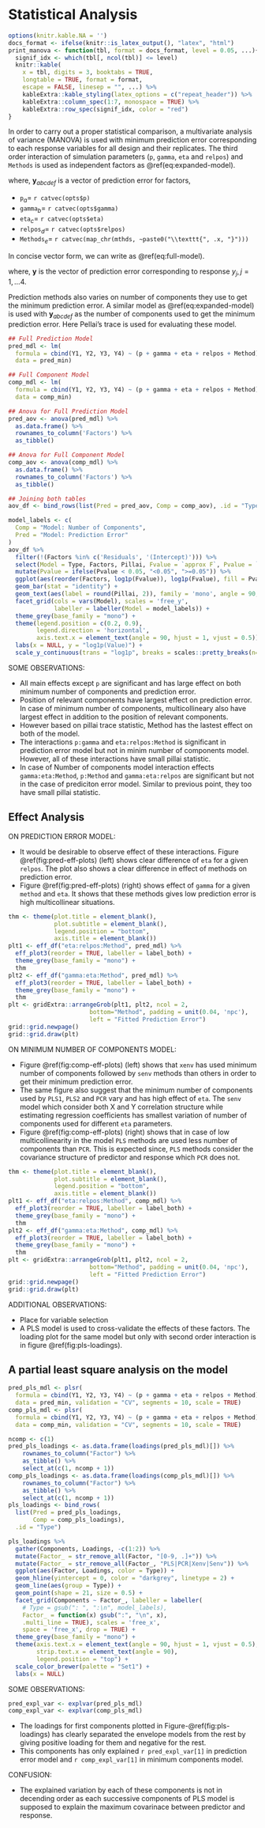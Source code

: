 # Statistical Analysis 

```r
options(knitr.kable.NA = '')
docs_format <- ifelse(knitr::is_latex_output(), "latex", "html")
print_manova <- function(tbl, format = docs_format, level = 0.05, ...){
  signif_idx <- which(tbl[, ncol(tbl)] <= level)
  knitr::kable(
    x = tbl, digits = 3, booktabs = TRUE,
    longtable = TRUE, format = format,
    escape = FALSE, linesep = "", ...) %>%
    kableExtra::kable_styling(latex_options = c("repeat_header")) %>%
    kableExtra::column_spec(1:7, monospace = TRUE) %>%
    kableExtra::row_spec(signif_idx, color = "red")
}
```

In order to carry out a proper statistical comparison, a multivariate analysis of variance (MANOVA) is used with minimum prediction error corresponding to each response variables for all design and their replicates. The third order interaction of simulation parameters (`p`, `gamma`, `eta` and `relpos`) and `Methods` is used as independent factors as \@ref(eq:expanded-model).

\begin{equation}
\mathbf{y}_{abcdef} = \boldsymbol{\mu} + (\texttt{p}_a + \texttt{gamma}_b + \texttt{eta}_c + \texttt{relpos}_d + \texttt{Methods}_e)^3 + \boldsymbol{\varepsilon}_{abcdef}
(\#eq:expanded-model)
\end{equation}

where, $\mathbf{y}_{abcdef}$ is a vector of prediction error for factors,

- $\texttt{p}_a =$ `r catvec(opts$p)`
- $\texttt{gamma}_b=$ `r catvec(opts$gamma)`
- $\texttt{eta}_c=$ `r catvec(opts$eta)`
- $\texttt{relpos}_d=$ `r catvec(opts$relpos)`
- $\texttt{Methods}_e=$ `r catvec(map_chr(mthds, ~paste0("\\texttt{", .x, "}")))`

In concise vector form, we can write as \@ref(eq:full-model).

\begin{equation}
\mathbf{y} = \boldsymbol{\mu} + (\texttt{p} + \texttt{gamma} + \texttt{eta} + \texttt{relpos} + \texttt{Methods})^3 + \boldsymbol{\varepsilon}
(\#eq:full-model)
\end{equation}
where, $\mathbf{y}$ is the vector of prediction error corresponding to response $y_j, j = 1, \ldots 4$.

Prediction methods also varies on number of components they use to get the minimum prediction error. A similar model as \@ref(eq:expanded-model) is used with $\mathbf{y}_{abcdef}$ as the number of components used to get the minimum prediction error. Here Pellai's trace is used for evaluating these model.

```r
## Full Prediction Model
pred_mdl <- lm(
  formula = cbind(Y1, Y2, Y3, Y4) ~ (p + gamma + eta + relpos + Method) ^ 3,
  data = pred_min)

## Full Component Model
comp_mdl <- lm(
  formula = cbind(Y1, Y2, Y3, Y4) ~ (p + gamma + eta + relpos + Method) ^ 3,
  data = comp_min)

## Anova for Full Prediction Model
pred_aov <- anova(pred_mdl) %>%
  as.data.frame() %>%
  rownames_to_column('Factors') %>%
  as_tibble()

## Anova for Full Component Model
comp_aov <- anova(comp_mdl) %>%
  as.data.frame() %>%
  rownames_to_column('Factors') %>%
  as_tibble()

## Joining both tables
aov_df <- bind_rows(list(Pred = pred_aov, Comp = comp_aov), .id = "Type")
```


```r
model_labels <- c(
  Comp = "Model: Number of Components",
  Pred = "Model: Prediction Error"
)
aov_df %>%
  filter(!(Factors %in% c('Residuals', '(Intercept)'))) %>%
  select(Model = Type, Factors, Pillai, Fvalue = `approx F`, Pvalue = `Pr(>F)`) %>%
  mutate(Pvalue = ifelse(Pvalue < 0.05, "<0.05", ">=0.05")) %>% 
  ggplot(aes(reorder(Factors, log1p(Fvalue)), log1p(Fvalue), fill = Pvalue)) +
  geom_bar(stat = "identity") +
  geom_text(aes(label = round(Pillai, 2)), family = 'mono', angle = 90, hjust = "inward") +
  facet_grid(cols = vars(Model), scales = 'free_y', 
             labeller = labeller(Model = model_labels)) +
  theme_grey(base_family = "mono") +
  theme(legend.position = c(0.2, 0.9),
        legend.direction = 'horizontal',
        axis.text.x = element_text(angle = 90, hjust = 1, vjust = 0.5)) +
  labs(x = NULL, y = "log1p(Value)") +
  scale_y_continuous(trans = "log1p", breaks = scales::pretty_breaks(n=6))
```

SOME OBSERVATIONS:

- All main effects except `p` are significant and has large effect on both minimum number of components and prediction error.
- Position of relevant components have largest effect on prediction error. In case of minimum number of components, multicollineary also have largest effect in addition to the position of relevant components.
- However based on pillai trace statistic, Method has the lastest effect on both of the model.
- The interactions `p:gamma` and `eta:relpos:Method` is significant in prediction error model but not in minim number of components model. However, all of these interactions have small pillai statistic.
- In case of Number of components model interaction effects `gamma:eta:Method`, `p:Method` and `gamma:eta:relpos` are significant but not in the case of prediciton error model. Similar to previous point, they too have small pillai statistic.

## Effect Analysis

ON PREDICTION ERROR MODEL:

- It would be desirable to observe effect of these interactions. Figure \@ref(fig:pred-eff-plots) (left) shows clear difference of `eta` for a given `relpos`. The plot also shows a clear difference in effect of methods on prediction error.
- Figure \@ref(fig:pred-eff-plots) (right) shows effect of `gamma` for a given `method` and `eta`. It shows that these methods gives low prediction error is high multicollinear situations. 

```r
thm <- theme(plot.title = element_blank(),
             plot.subtitle = element_blank(),
             legend.position = "bottom",
             axis.title = element_blank())
plt1 <- eff_df("eta:relpos:Method", pred_mdl) %>% 
  eff_plot3(reorder = TRUE, labeller = label_both) +
  theme_grey(base_family = "mono") +
  thm
plt2 <- eff_df("gamma:eta:Method", pred_mdl) %>% 
  eff_plot3(reorder = TRUE, labeller = label_both) +
  theme_grey(base_family = "mono") +
  thm
plt <- gridExtra::arrangeGrob(plt1, plt2, ncol = 2, 
                       bottom="Method", padding = unit(0.04, 'npc'),
                       left = "Fitted Prediction Error")
grid::grid.newpage()
grid::grid.draw(plt)
```

ON MINIMUM NUMBER OF COMPONENTS MODEL:

- Figure \@ref(fig:comp-eff-plots) (left) shows that `xenv` has used minimum number of components followed by `senv` methods than others in order to get their minimum prediction error.
- The same figure also suggest that the minimum number of components used by `PLS1`, `PLS2` and `PCR` vary and has high effect of `eta`. The `senv` model which consider both X and Y correlation structure while estimating regression coefficients has smallest variation of number of components used for different `eta` parameters.
- Figure \@ref(fig:comp-eff-plots) (right) shows that in case of low multicollinearity in the model `PLS` methods are used less number of components than `PCR`. This is expected since, `PLS` methods consider the covariance structure of predictor and response which `PCR` does not.


```r
thm <- theme(plot.title = element_blank(),
             plot.subtitle = element_blank(),
             legend.position = "bottom",
             axis.title = element_blank())
plt1 <- eff_df("eta:relpos:Method", comp_mdl) %>% 
  eff_plot3(reorder = TRUE, labeller = label_both) +
  theme_grey(base_family = "mono") +
  thm
plt2 <- eff_df("gamma:eta:Method", comp_mdl) %>% 
  eff_plot3(reorder = TRUE, labeller = label_both) +
  theme_grey(base_family = "mono") +
  thm
plt <- gridExtra::arrangeGrob(plt1, plt2, ncol = 2, 
                       bottom="Method", padding = unit(0.04, 'npc'),
                       left = "Fitted Prediction Error")
grid::grid.newpage()
grid::grid.draw(plt)
```


ADDITIONAL OBSERVATIONS:

- Place for variable selection
- A PLS model is used to cross-validate the effects of these factors. The loading plot for the same model but only with second order interaction is in figure \@ref(fig:pls-loadings).

## A partial least square analysis on the model

<!-- Analysis using PLS model -->

```r
pred_pls_mdl <- plsr(
  formula = cbind(Y1, Y2, Y3, Y4) ~ (p + gamma + eta + relpos + Method) ^ 2, 
  data = pred_min, validation = "CV", segments = 10, scale = TRUE)
comp_pls_mdl <- plsr(
  formula = cbind(Y1, Y2, Y3, Y4) ~ (p + gamma + eta + relpos + Method) ^ 2, 
  data = comp_min, validation = "CV", segments = 10, scale = TRUE)
```

```r
ncomp <- c(1)
pred_pls_loadings <- as.data.frame(loadings(pred_pls_mdl)[]) %>% 
    rownames_to_column("Factor") %>% 
    as_tibble() %>% 
    select_at(c(1, ncomp + 1))
comp_pls_loadings <- as.data.frame(loadings(comp_pls_mdl)[]) %>% 
    rownames_to_column("Factor") %>% 
    as_tibble() %>% 
    select_at(c(1, ncomp + 1))
pls_loadings <- bind_rows(
  list(Pred = pred_pls_loadings, 
       Comp = comp_pls_loadings), 
  .id = "Type")
```

```r
pls_loadings %>% 
  gather(Components, Loadings, -c(1:2)) %>% 
  mutate(Factor_ = str_remove_all(Factor, "[0-9, .]+")) %>% 
  mutate(Factor_ = str_remove_all(Factor_, "PLS|PCR|Xenv|Senv")) %>% 
  ggplot(aes(Factor, Loadings, color = Type)) +
  geom_hline(yintercept = 0, color = "darkgrey", linetype = 2) +
  geom_line(aes(group = Type)) +
  geom_point(shape = 21, size = 0.5) +
  facet_grid(Components ~ Factor_, labeller = labeller(
    # Type = gsub(": ", ":\n", model_labels),
    Factor_ = function(x) gsub(":", "\n", x),
    .multi_line = TRUE), scales = 'free_x', 
    space = 'free_x', drop = TRUE) +
  theme_grey(base_family = "mono") +
  theme(axis.text.x = element_text(angle = 90, hjust = 1, vjust = 0.5),
        strip.text.x = element_text(angle = 90),
        legend.position = "top") +
  scale_color_brewer(palette = "Set1") +
  labs(x = NULL)

```


SOME OBSERVATIONS:
```r
pred_expl_var <- explvar(pred_pls_mdl)
comp_expl_var <- explvar(comp_pls_mdl)
```

- The loadings for first components plotted in Figure-\@ref(fig:pls-loadings) has clearly separated the envelope models from the rest by giving positive loading for them and negative for the rest.
- This components has only explained `r pred_expl_var[1]` in prediction error model and `r comp_expl_var[1]` in minimum components model.


CONFUSION:

- The explained variation by each of these components is not in decending order as each successive components of PLS model is supposed to explain the maximum covarinace between predictor and response.